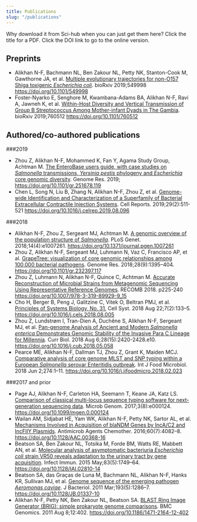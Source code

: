```yaml
---
title: Publications
slug: "/publications"
---
```

Why download it from Sci-hub when you can just get them here? Click the title for a PDF. Click the DOI link to go to the online version.

## Preprints
- Alikhan N-F, Bachmann NL, Ben Zakour NL, Petty NK, Stanton-Cook M, Gawthorne JA, et al. [Multiple evolutionary trajectories for non-O157 Shiga toxigenic _Escherichia coli_](/papers/alikhan.2019.biorxiv.ecoli.pdf). bioRxiv 2019;549998 https://doi.org/10.1101/549998
- Foster-Nyarko E, Senghore M, Kwambana-Adams BA, Alikhan N-F, Ravi A, Jawneh K, et al. [Within-Host Diversity and Vertical Transmission of Group B Streptococcus Among Mother-infant Dyads in The Gambia](/papers/foster.2019.biorxiv.gbs.pdf). bioRxiv 2019;760512 https://doi.org/10.1101/760512 

## Authored/co-authored publications

###2019

- Zhou Z, Alikhan N-F, Mohammed K, Fan Y, Agama Study Group, Achtman M. [The EnteroBase users guide, with case studies on _Salmonella_ transmissions, _Yersinia pestis_ phylogeny and _Escherichia_ core genomic diversity](/papers/Zhou.2019.genres.enterobase.pdf). Genome Res. 2019; https://doi.org/10.1101/gr.251678.119 
- Chen L, Song N, Liu B, Zhang N, Alikhan N-F, Zhou Z, et al. [Genome-wide Identification and Characterization of a Superfamily of Bacterial Extracellular Contractile Injection Systems](/papers/chen.2019.cellrep.pvc.pdf). Cell Reports. 2019;29(2):511-521 https://doi.org/10.1016/j.celrep.2019.08.096

###2018

- Alikhan N-F, Zhou Z, Sergeant MJ, Achtman M. [A genomic overview of the population structure of _Salmonella_](/papers/Alikhan.2018.plos-genetics.salmonella-overview.pdf). PLoS Genet. 2018;14(4):e1007261.  https://doi.org/10.1371/journal.pgen.1007261 
- Zhou Z, Alikhan N-F, Sergeant MJ, Luhmann N, Vaz C, Francisco AP, et al. [GrapeTree: visualization of core genomic relationships among 100,000 bacterial pathogens](/papers/zhou.2018.gen-res.graptree.pdf). Genome Res. 2018;28(9):1395–404. https://doi.org/10.1101/gr.232397.117 
- Zhou Z, Luhmann N, Alikhan N-F, Quince C, Achtman M. [Accurate Reconstruction of Microbial Strains from Metagenomic Sequencing Using Representative Reference Genomes](/papers/zhou.2018.recomb.sparse.pdf). RECOMB 2018. p225-240 https://doi.org/10.1007/978-3-319-89929-9_15
- Cho H, Berger B, Peng J, Galitzine C, Vitek O, Beltran PMJ, et al. [Principles of Systems Biology, No. 31.](/papers/zhou.2018.cell-systems.sparse.pdf) Cell Syst. 2018 Aug 22;7(2):133–5. https://doi.org/10.1016/j.cels.2018.08.005
- Zhou Z, Lundstrøm I, Tran-Dien A, Duchêne S, Alikhan N-F, Sergeant MJ, et al. [Pan-genome Analysis of Ancient and Modern _Salmonella enterica_ Demonstrates Genomic Stability of the Invasive Para C Lineage for Millennia](/papers/zhou.2018.curr-biol.parac.pdf). Curr Biol. 2018 Aug 6;28(15):2420-2428.e10. https://doi.org/10.1016/j.cub.2018.05.058
- Pearce ME, Alikhan N-F, Dallman TJ, Zhou Z, Grant K, Maiden MCJ. [Comparative analysis of core genome MLST and SNP typing within a European _Salmonella_ serovar Enteritidis outbreak](/papers/pearce.2018.food-micro.pt14b.pdf). Int J Food Microbiol. 2018 Jun 2;274:1–11. https://doi.org/10.1016/j.ijfoodmicro.2018.02.023 

###2017 and prior

- Page AJ, Alikhan N-F, Carleton HA, Seemann T, Keane JA, Katz LS. [Comparison of classical multi-locus sequence typing software for next-generation sequencing data](/papers/page.2017.mgen.mlst.pdf). Microb Genom. 2017;3(8):e000124. https://doi.org/10.1099/mgen.0.000124
- Wailan AM, Sidjabat HE, Yam WK, Alikhan N-F, Petty NK, Sartor AL, et al. [Mechanisms Involved in Acquisition of blaNDM Genes by IncA/C2 and IncFIIY Plasmids](/papers/wailan.2016.aac.ndm1.pdf). Antimicrob Agents Chemother. 2016;60(7):4082–8. https://doi.org/10.1128/AAC.00368-16
- Beatson SA, Ben Zakour NL, Totsika M, Forde BM, Watts RE, Mabbett AN, et al. [Molecular analysis of asymptomatic bacteriuria _Escherichia coli_ strain VR50 reveals adaptation to the urinary tract by gene acquisition](/papers/beatson.2015.iai.vr50.pdf). Infect Immun. 2015 May;83(5):1749–64. https://doi.org/10.1128/IAI.02810-14
- Beatson SA, das Graças de Luna M, Bachmann NL, Alikhan N-F, Hanks KR, Sullivan MJ, et al. [Genome sequence of the emerging pathogen _Aeromonas caviae_](/papers/Beatson.2011.jbac.aeromonas.pdf). J Bacteriol. 2011 Mar;193(5):1286–7. https://doi.org/10.1128/JB.01337-10
- Alikhan N-F, Petty NK, Ben Zakour NL, Beatson SA. [BLAST Ring Image Generator (BRIG): simple prokaryote genome comparisons](/papers/Alikhan.2011.bmc-genomics.BRIG.pdf). BMC Genomics. 2011 Aug 8;12:402. https://doi.org/10.1186/1471-2164-12-402

